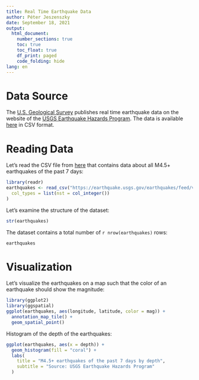 ```yaml
---
title: Real Time Earthquake Data
author: Péter Jeszenszky
date: September 18, 2021
output:
  html_document:
    number_sections: true
    toc: true
    toc_float: true
    df_print: paged
    code_folding: hide
lang: en
---
```


# Data Source

The [U.S. Geological Survey](https://www.usgs.gov/) publishes real time earthquake data on the website of the [USGS Earthquake Hazards Program](https://earthquake.usgs.gov/). The data is available [here](https://earthquake.usgs.gov/earthquakes/feed/v1.0/csv.php) in CSV format.

# Reading Data

Let's read the CSV file from [here](https://earthquake.usgs.gov/earthquakes/feed/v1.0/summary/4.5_week.csv) that contains data about all M4.5+ earthquakes of the past 7 days:
```r
library(readr)
earthquakes <- read_csv("https://earthquake.usgs.gov/earthquakes/feed/v1.0/summary/4.5_week.csv",
  col_types = list(nst = col_integer())
)
```

Let's examine the structure of the dataset:
```r
str(earthquakes)
```

The dataset contains a total number of `r nrow(earthquakes)` rows:
```r
earthquakes
```

# Visualization

Let's visualize the earthquakes on a map such that the color of an earthquake should show the magnitude:
```r
library(ggplot2)
library(ggspatial)
ggplot(earthquakes, aes(longitude, latitude, color = mag)) +
  annotation_map_tile() +
  geom_spatial_point()
```

Histogram of the depth of the earthquakes:
```r
ggplot(earthquakes, aes(x = depth)) +
  geom_histogram(fill = "coral") +
  labs(
    title = "M4.5+ earthquakes of the past 7 days by depth",
    subtitle = "Source: USGS Earthquake Hazards Program"
  )
```

